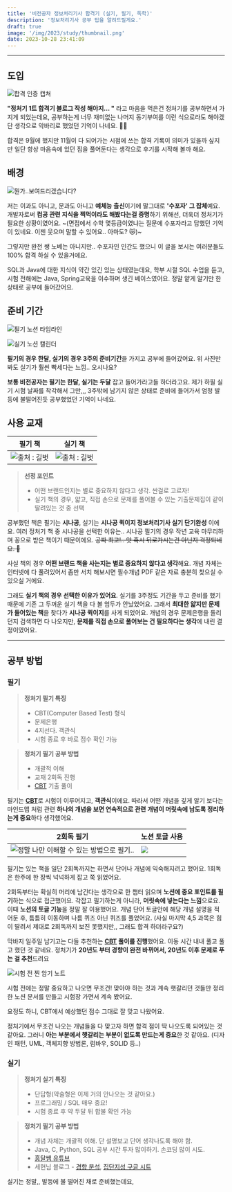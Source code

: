 ```yaml
---
title: '비전공자 정보처리기사 합격기 (실기, 필기, 독학)'
description: '정보처리기사 공부 팁을 알려드릴게요.'
draft: true
image: '/img/2023/study/thumbnail.png'
date: 2023-10-28 23:41:09
---
```


---
## 도입

![합격 인증 캡쳐](/posts/certificate/231028-234915.png)

**"정처기 1트 합격기 블로그 작성 해야지... "** 라고 마음을 먹은건 정처기를 공부하면서 가지게 되었는데요, 공부하는게 너무 재미없는 나머지 동기부여를 이런 식으로라도 해야겠단 생각으로 악바리로 했었던 기억이 나네요. 😵‍💫

 합격은 9월에 했지만 11월이 다 되어가는 시점에 쓰는 합격 기록이 의미가 있을까 싶지만 일단 항상 마음속에 있던 짐을 풀어둔다는 생각으로 후기를 시작해 볼까 해요.


## 배경

![뭔가..보여드리겠습니다?](/posts/certificate/231029-004302.png)

저는 이과도 아니고, 문과도 아니고 **예체능 출신**이기에 말그대로 **'수포자' 그 잡체**예요. 개발자로써 **컴공 관련 지식을 찍먹이라도 해봤다는걸 증명**하기 위해선, 더욱더 정처기가 필요한 상황이였어요. ~(면접에서 수학 몇등급이였냐는 질문에 수포자라고 답했던 기억이 있네요. 이젠 웃으며 말할 수 있어요.. 아마도? 😿)~

그렇지만 완전 쌩 노베는 아니지만.. 수포자인 인간도 했으니 이 글을 보시는 여러분들도 100% 합격 하실 수 있을거에요.

SQL과 Java에 대한 지식이 약간 있긴 있는 상태였는데요, 학부 시절 SQL 수업을 듣고, 시험 전해에는 Java, Spring교육을 이수하며 생긴 베이스였어요. 정말 얕게 알기만 한 상태로 공부에 들어갔어요.

## 준비 기간
![필기 노션 타임라인](/posts/certificate/231029-003727.png)

![실기 노션 캘린더](/posts/certificate/231029-003841.png)

**필기의 경우 한달, 실기의 경우 3주의 준비기간**을 가지고 공부에 들어갔어요. 위 사진만 봐도 실기가 훨씬 빡세다는 느낌.. 오시나요?

**보통 비전공자는 필기는 한달, 실기는 두달** 잡고 들어가라고들 하더라고요. 제가 하필 실기 시험 날짜를 착각해서 그만,,, 3주밖에 남기지 않은 상태로 준비에 들어가서 엄청 발등에 불떨어진듯 공부했었던 기억이 나네요.

## 사용 교재
| 필기 책                                                                      | 실기 책                                                           |
| ---------------------------------------------------------------------------- | ----------------------------------------------------------------- |
| ![출처 : 길벗](https://contents.kyobobook.co.kr/sih/fit-in/458x0/pdt/9791165217303.jpg) | ![출처 : 길벗](https://gimg.gilbut.co.kr/book/BN003775/rn_view_BN003775.jpg) |

> **선정 포인트**
> - 어떤 브랜드인지는 별로 중요하지 않다고 생각. 싼걸로 고르자!
> - 실기 책의 경우, 얇고, 직접 손으로 문제를 풀어볼 수 있는 기출문제집이 같이 딸려있는 것 중 선택

공부했던 책은 필기는 **시나공**, 실기는 **시나공 퀵이지 정보처리기사 실기 단기완성** 이에요. 여러 정처기 책 중 시나공을 선택한 이유는.. 시나공 필기의 경우 작년 교육 마무리하며 꽁으로 받은 책이기 때문이에요.  ~~공짜 최고!.. 앗 혹시 뒤로가시는건 아닌지 걱정되네요. 🫢~~

사실 책의 경우 **어떤 브랜드 책을 사는지는 별로 중요하지 않다고 생각**해요. 개념 자체는 인터넷에 다 풀려있어서 좀만 서치 해보시면 필수개념 PDF 같은 자료 충분히 찾으실 수 있으실 거에요.

그래도 **실기 책의 경우 선택한 이유가 있어요**. 실기를 3주정도 기간을 두고 준비를 했기 때문에 기존 그 두꺼운 실기 책을 다 볼 엄두가 안났었어요. 그래서 **최대한 얇지만 문제가 들어있는 책**을 찾다가 **시나공 퀵이지**를 사게 되었어요. 개념의 경우 문제은행을 돌리던지 검색하면 다 나오지만, **문제를 직접 손으로 풀어보는 건 필요하다는 생각**에 내린 결정이였어요.

---

## 공부 방법
### 필기

> **정처기 필기 특징** <br />
> - CBT(Computer Based Test) 형식
> - 문제은행
> - 4지선다. 객관식
> - 시험 종료 후 바로 점수 확인 가능

> **정처기 필기 공부 방법** <br />
> - 개괄적 이해
> - 교재 2회독 진행
> - [CBT](https://www.comcbt.com/) 기출 풀이

필기는 [**CBT**](https://it.eduwill.net/it2/Info/ExamInfo/cbt.asp)로 시험이 이루어지고, **객관식**이에요. 따라서 어떤 개념을 깊게 알기 보다는 마인드맵 처럼 관련 **하나의 개념을 보면 연속적으로 관련 개념이 머릿속에 남도록 정리하는게 중요**하다 생각했어요.

| 2회독 필기                                                                        | 노션 토글 사용                            |
| --------------------------------------------------------------------------------- | ----------------------------------------- |
| ![정말 나만 이해할 수 있는 방법으로 필기..](/posts/certificate/231029-010435.png) | ![](/posts/certificate/231029-010540.png) |


필기는 있는 책을 일단 2회독까지는 하면서 단어나 개념에 익숙해지려고 했어요. 1회독은 한주에 한 장씩 넉넉하게 잡고 쭉 읽었어요.

2회독부터는 확실히 머리에 남긴다는 생각으로 한 챕터 읽으며 **노션에 중요 포인트를 필기**하는 식으로 접근했어요. 각잡고 필기하는게 아니라, **머릿속에 넣는다는 느낌**으로요. 이때 **노션의 토글 기능**을 정말 잘 이용했어요. 개념 단어 토글안에 해당 개념 설명을 적어둔 후, 틈틈히 이동하며 나름 퀴즈 아닌 퀴즈를 풀었어요. (사실 마지막 4,5 과목은 힘이 딸려서 제대로 2회독까지 보진 못했지만,, 그래도 합격 하더라구요?)

막바지 일주일 남기고는 다들 추천하는 **[CBT](https://www.comcbt.com/) 풀이를 진행**했어요. 이동 시간 내내 풀고 풀고 했던 것 같네요. 정처기가 **20년도 부터 경향이 완전 바뀌어서, 20년도 이후 문제로 푸는 걸 추천**드려요

![시험 전 찐 암기 노트](/posts/certificate/231029-011526.png)

시험 전에는 정말 중요하고 나오면 무조건! 맞아야 하는 것과 계속 햇갈리던 것들만 정리한 노션 문서를 만들고 시험장 가면서 계속 봤어요.

요정도 하니, CBT에서 예상했던 점수 그대로 잘 맞고 나왔어요.

정처기에서 무조건 나오는 개념들을 다 맞고자 하면 합격 점이 딱 나오도록 되어있는 것 같아요. 그러니 **아는 부분에서 햇갈리는 부분이 없도록 만드는게 중요**한 것 같아요. (디자인 패턴, UML, 객체지향 방법론, 럼바우, SOLID 등..)

### 실기

> **정처기 실기 특징** <br />
> - 단답형(약술형은 이제 거의 안나오는 것 같아요.)
> - 프로그래밍 / SQL 매우 중요!
> - 시험 종료 후 약 두달 뒤 합불 확인 가능

> **정처기 필기 공부 방법** <br />
> - 개념 자체는 개괄적 이해. 단 설명보고 단어 생각나도록 해야 함.
> - Java, C, Python, SQL 공부 시간 투자 많이하기. 손코딩 많이 시도.
> - [흥달쌤 유튜브](https://www.youtube.com/@HeungSsaem)
> - 세현님 블로그 - [경향 분석](https://blog.naver.com/rlatpgus24/222334562376), [집단지성 구글 시트](https://blog.naver.com/rlatpgus24/222816204874)

실기는 정말,, 발등에 불 떨어진 채로 준비했는데요,